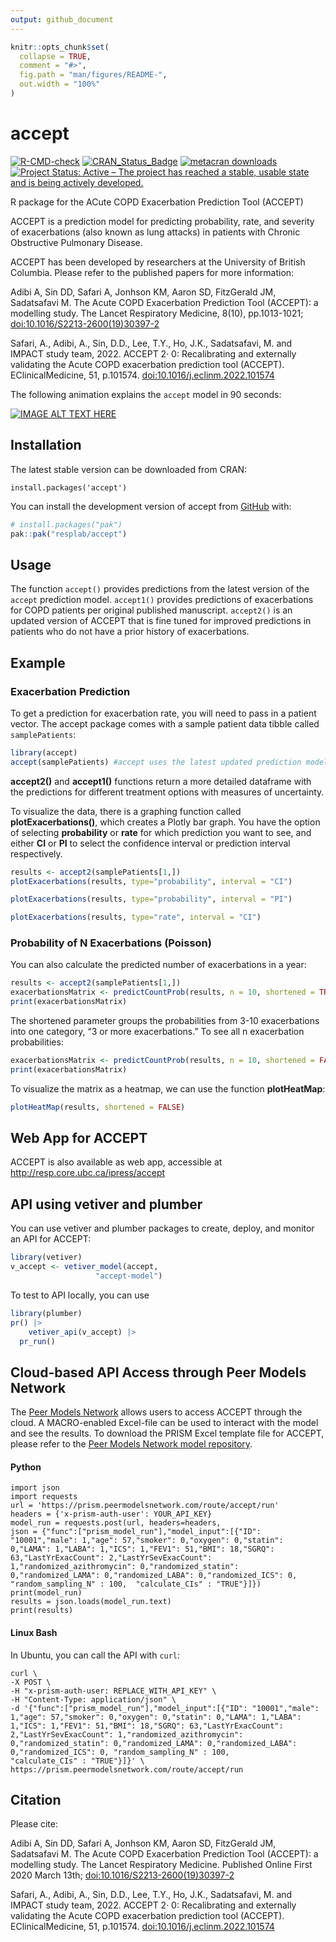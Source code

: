 ```yaml
---
output: github_document
---
```


<!-- README.md is generated from README.Rmd. Please edit that file -->

```r
knitr::opts_chunk$set(
  collapse = TRUE,
  comment = "#>",
  fig.path = "man/figures/README-",
  out.width = "100%"
)
```

# accept

<!-- badges: start -->
[![R-CMD-check](https://github.com/resplab/accept/actions/workflows/R-CMD-check.yaml/badge.svg)](https://github.com/resplab/accept/actions/workflows/R-CMD-check.yaml)
[![CRAN_Status_Badge](https://www.r-pkg.org/badges/version/accept)](https://cran.r-project.org/package=accept)
[![metacran downloads](https://cranlogs.r-pkg.org/badges/accept)](https://cran.r-project.org/package=accept)
[![Project Status: Active – The project has reached a stable, usable state and is being actively developed.](https://www.repostatus.org/badges/latest/active.svg)](https://www.repostatus.org/#active)
<!-- badges: end -->

R package for the ACute COPD Exacerbation Prediction Tool (ACCEPT)

ACCEPT is a prediction model for predicting probability, rate, and severity of exacerbations (also known as lung attacks) in patients with Chronic Obstructive Pulmonary Disease. 

ACCEPT has been developed by researchers at the University of British Columbia. Please refer to the published papers for more information: 

Adibi A, Sin DD, Safari A, Jonhson KM, Aaron SD, FitzGerald JM, Sadatsafavi M. The Acute COPD Exacerbation Prediction Tool (ACCEPT): a modelling study. The Lancet Respiratory Medicine, 8(10), pp.1013-1021; [doi:10.1016/S2213-2600(19)30397-2](https://www.thelancet.com/journals/lanres/article/PIIS2213-2600%2819%2930397-2/fulltext)

Safari, A., Adibi, A., Sin, D.D., Lee, T.Y., Ho, J.K., Sadatsafavi, M. and IMPACT study team, 2022. ACCEPT 2· 0: Recalibrating and externally validating the Acute COPD exacerbation prediction tool (ACCEPT). EClinicalMedicine, 51, p.101574. [doi:10.1016/j.eclinm.2022.101574](http://doi.org/10.1016/j.eclinm.2022.101574)

The following animation explains the `accept` model in 90 seconds:

[![IMAGE ALT TEXT HERE](https://img.youtube.com/vi/UuGLN128Z3Y/0.jpg)](https://www.youtube.com/watch?v=UuGLN128Z3Y)


## Installation

The latest stable version can be downloaded from CRAN:  

`install.packages('accept')`

You can install the development version of accept from [GitHub](https://github.com/) with:

``` r
# install.packages("pak")
pak::pak("resplab/accept")
```
## Usage

The function `accept()` provides predictions from the latest version of the `accept` prediction model. `accept1()` provides predictions of exacerbations for COPD patients per original published manuscript. `accept2()` is an updated version of ACCEPT that is fine tuned for improved predictions in patients who do not have a prior history of exacerbations.

## Example

### Exacerbation Prediction

To get a prediction for exacerbation rate, you will need to pass in a patient vector. The accept package comes with a sample patient data tibble called `samplePatients`:

```r
library(accept)
accept(samplePatients) #accept uses the latest updated prediction model
```

**accept2()** and **accept1()** functions return a more detailed dataframe with the predictions for different treatment options with measures of uncertainty. 

To visualize the data, there is a graphing function called **plotExacerbations()**, which creates a Plotly bar graph. You have the option of selecting **probability** or **rate** for which prediction you want to see, and either **CI** or **PI** to select the confidence interval or prediction interval respectively.

```r
results <- accept2(samplePatients[1,])
plotExacerbations(results, type="probability", interval = "CI")

plotExacerbations(results, type="probability", interval = "PI")

plotExacerbations(results, type="rate", interval = "CI")
```

### Probability of N Exacerbations (Poisson)

You can also calculate the predicted number of exacerbations in a year:
```r
results <- accept2(samplePatients[1,]) 
exacerbationsMatrix <- predictCountProb(results, n = 10, shortened = TRUE)
print(exacerbationsMatrix)
```

The shortened parameter groups the probabilities from 3-10 exacerbations into one category, "3 or more exacerbations." To see all n exacerbation probabilities:

```r
exacerbationsMatrix <- predictCountProb(results, n = 10, shortened = FALSE)
print(exacerbationsMatrix)
```


To visualize the matrix as a heatmap, we can use the function **plotHeatMap**:

```r
plotHeatMap(results, shortened = FALSE)
```
## Web App for ACCEPT 

ACCEPT is also available as web app, accessible at [http://resp.core.ubc.ca/ipress/accept](http://resp.core.ubc.ca/ipress/accept)


## API using vetiver and plumber 

You can use vetiver and plumber packages to create, deploy, and monitor an API for ACCEPT:

```r
library(vetiver)
v_accept <- vetiver_model(accept, 
                   "accept-model")

```

To test to API locally, you can use
```r
library(plumber)
pr() |> 
    vetiver_api(v_accept) |>
  pr_run()
```


## Cloud-based API Access through Peer Models Network

The [Peer Models Network](https://www.peermodelsnetwork.com) allows users to access ACCEPT through the cloud. A MACRO-enabled Excel-file can be used to interact with the model and see the results. To download the PRISM Excel template file for ACCEPT, please refer to the [Peer Models Network model repository](https://models.peermodelsnetwork.com).

#### Python
```
import json
import requests
url = 'https://prism.peermodelsnetwork.com/route/accept/run'
headers = {'x-prism-auth-user': YOUR_API_KEY}
model_run = requests.post(url, headers=headers,
json = {"func":["prism_model_run"],"model_input":[{"ID": "10001","male": 1,"age": 57,"smoker": 0,"oxygen": 0,"statin": 0,"LAMA": 1,"LABA": 1,"ICS": 1,"FEV1": 51,"BMI": 18,"SGRQ": 63,"LastYrExacCount": 2,"LastYrSevExacCount": 1,"randomized_azithromycin": 0,"randomized_statin": 0,"randomized_LAMA": 0,"randomized_LABA": 0,"randomized_ICS": 0, "random_sampling_N" : 100,  "calculate_CIs" : "TRUE"}]})
print(model_run)
results = json.loads(model_run.text)
print(results)
```

#### Linux Bash

In Ubuntu, you can call the API with `curl`:

```
curl \
-X POST \
-H "x-prism-auth-user: REPLACE_WITH_API_KEY" \
-H "Content-Type: application/json" \
-d '{"func":["prism_model_run"],"model_input":[{"ID": "10001","male": 1,"age": 57,"smoker": 0,"oxygen": 0,"statin": 0,"LAMA": 1,"LABA": 1,"ICS": 1,"FEV1": 51,"BMI": 18,"SGRQ": 63,"LastYrExacCount": 2,"LastYrSevExacCount": 1,"randomized_azithromycin": 0,"randomized_statin": 0,"randomized_LAMA": 0,"randomized_LABA": 0,"randomized_ICS": 0, "random_sampling_N" : 100, 
"calculate_CIs" : "TRUE"}]}' \
https://prism.peermodelsnetwork.com/route/accept/run
```

## Citation

Please cite:

Adibi A, Sin DD, Safari A, Jonhson KM, Aaron SD, FitzGerald JM, Sadatsafavi M. The Acute COPD Exacerbation Prediction Tool (ACCEPT): a modelling study. The Lancet Respiratory Medicine. Published Online First 2020 March 13th; [doi:10.1016/S2213-2600(19)30397-2](https://www.thelancet.com/journals/lanres/article/PIIS2213-2600%2819%2930397-2/fulltext)

Safari, A., Adibi, A., Sin, D.D., Lee, T.Y., Ho, J.K., Sadatsafavi, M. and IMPACT study team, 2022. ACCEPT 2· 0: Recalibrating and externally validating the Acute COPD exacerbation prediction tool (ACCEPT). EClinicalMedicine, 51, p.101574. [doi:10.1016/j.eclinm.2022.101574](http://doi.org/10.1016/j.eclinm.2022.101574)
